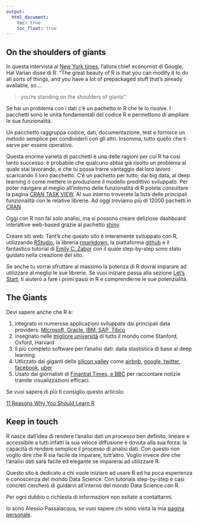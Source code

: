 ```yaml
---
output:
  html_document: 
    toc: true
    toc_float: true
---
```


## On the shoulders of giants

<link rel="stylesheet" href="styles.css" type="text/css">


In questa intervista al [New York times](https://www.nytimes.com/2009/01/07/technology/business-computing/07program.html?_r=3&), l'allora chief economist di Google, Hal Varian disse di R:
"The great beauty of R is that you can modify it to do all sorts of things, and you have a lot of prepackaged stuff that's already available, so....

> you're standing on the shoulders of giants"

Se hai un problema con i dati c'è un pachetto in R che te lo risolve. I pacchetti sono le unità fondamentali del codice R e permettono di ampliare le sue funzionalità.  

Un pacchetto raggruppa codice, dati, documentazione, test e fornisce un metodo semplice per condividerli con gli altri. Insomma, tutto quello che ti serve per essere operativo.

Questa enorme varietà di pacchetti è una delle ragioni per cui R ha così tanto successo: è probabile che qualcuno abbia già risolto un problema al quale stai lavorando, e che tu possa trarre vantaggio dal loro lavoro scaricando il loro pacchetto. C'è un pachetto per tutto; dai big data, al deep learning o come mettere in produzione il modello predittivo sviluppato. 
Per poter navigare al meglio all'interno delle funzionalità di R potete consultare la pagina [CRAN TASK VIEW](https://cran.r-project.org/web/views/). Al suo interno troverete la lista delle principali funzionalità con le relative librerie.
Ad oggi troviamo più di 12000 pachetti in [CRAN](https://cran.r-project.org/)

Oggi con R non fai solo analisi, ma si possono creare deliziose dashboard interattive web-based grazie al pachetto [shiny](https://shiny.rstudio.com/). 

Creare siti web. Tant'è che questo sito è interamente sviluppato con R, utilizzando [RStudio](https://www.rstudio.com/), la libreria [rmarkdown](https://rmarkdown.rstudio.com/rmarkdown_websites.html), la piattaforma [github](https://github.com/) e il fantastico tutorial di [Emily C. Zabor](http://www.emilyzabor.com/tutorials/rmarkdown_websites_tutorial.html) con il quale step-by-step sono stato guidato nella creazione del sito.


Se anche tu vorrai sfruttare al massimo la potenza di R dovrai imparare ad utilizzare al meglio le sue librerie. Se vuoi iniziare passa alla sezione [Let's Start](https://alessiopassalacqua.github.io/r-data-training/warmup.html), ti aiuterò a fare i primi passi in R e comprenderne le sue potenzialità.

## The Giants

Devi sapere anche che R è:

1.	integrato in numerose applicazioni sviluppate dai principali data providers: [Microsoft, Oracle, IBM, SAP, Tibco](http://blog.revolutionanalytics.com/2014/05/companies-using-r-in-2014.html)
2.	insegnato nelle [migliore università](https://pairach.com/2012/02/26/r-tutorials-from-universities-around-the-world/) di tutto il mondo come Stanford, Oxford, Harvard
3.	il più completo software per l'analisi dati: dalla stastistica di base al deep learning
4. Utlizzato dai giganti della [silicon valley](http://www.northeastern.edu/levelblog/2017/05/31/big-companies-using-r-data-analysis/)
 come [airbnb](http://blog.revolutionanalytics.com/2016/04/airbnb-uses-r.html), [google, twitter, facebook](http://blog.revolutionanalytics.com/2013/05/companies-using-open-source-r-in-2013.html), [uber](http://blog.revolutionanalytics.com/2014/06/more-companies-using-r.html)
 5. Usato dai giornalisti di [Finantial Times,  e BBC](http://blog.revolutionanalytics.com/2018/06/ft-bbc-uses-r.html) per raccontare notizie tramite visualizzazioni efficaci.

Se vuoi sapere di più ti consiglio questo articolo:

[11 Reasons Why You Should Learn R](https://stepupanalytics.com/11-reasons-why-you-should-learn-r/)

## Keep in touch

R nasce dall'idea di rendere l'analisi dati un processo ben definito, lineare e accessibile a tutti.Infatti la sua veloce diffusione è dovuta alla sua forza: la capacità di rendere semplice il processo di analisi dati. Con questo non voglio dire che R sia facile da imparare, tutt'altro. Voglio invece dire che l'analisi dati sarà facile ed elegante se imparerai ad utilizzare R.

Questo sito è dedicato a chi vuole iniziare ad usare R ed ha poca esperienza e conoscenza del mondo Data Science. Con tutorials step-by-step e casi concreti cercherò di guidarvi all'interno del mondo Data Science con R.

Per ogni dubbio o richiesta di informazioni non esitate a contattarmi.

Io sono Alessio Passalacqua, se vuoi sapere chi sono visita la mia [pagina personale](https://alessiopassalacqua.github.io/passalacqua/).









